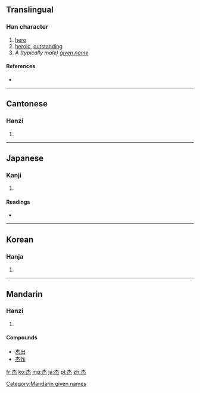 {{also|傑}}
==Translingual==

===Han character===
{{Han char|rn=75|rad=木|as=04|sn=8|four=4033<sub>9</sub>|canj=木火 (DF)|ids=⿱[[木]][[灬]]}}

# [[hero]]
# [[heroic]], [[outstanding]]
# ''A (typically male) [[given name]]''

====References====
* {{Han ref|kx=0513.110|dkj=14498|dj=0899.070|hdz=21175.010|uh=6770|ud=26480|bh=AA4E|bd=43598}}

----

==Cantonese==

===Hanzi===
{{yue-hanzi|jyut=|y=git6|tra=shabi}}

# {{defn|lang=yue|sort=木04}}

----

==Japanese==

===Kanji===
{{ja-kanji|grade=|rs=木04}}

# {{defn|lang=ja|sort=木04}}

====Readings====
* {{ja-readings|on=[[けつ]] (ketsu), [[げち]] (gechi)|kun=[[すぐれる]] (sugureru)}}

----

==Korean==

===Hanja===
{{ko-hanja|hangeul=걸|eumhun=|rv=geol|mr=kŏl|y=kel}}

# {{defn|lang=ko|sort=木04}}

----

==Mandarin==

===Hanzi===
{{cmn-hanzi|tra=傑|pin=[[jié]] ([[jie2]]), [[Jié]] ([[Jie2]])|wg=chieh<sup>2</sup>, Chieh<sup>2</sup>}}

# {{defn|lang=cmn|sort=木04}}

====Compounds====
* [[杰出]]
* [[杰作]]

[[Category:Mandarin given names]]

[[fr:杰]]
[[ko:杰]]
[[mg:杰]]
[[ja:杰]]
[[pl:杰]]
[[zh:杰]]